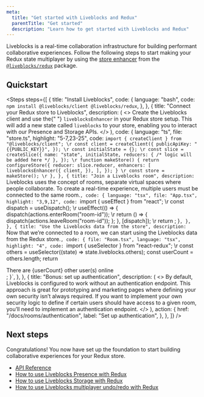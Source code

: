 ```yaml
---
meta:
  title: "Get started with Liveblocks and Redux"
  parentTitle: "Get started"
  description: "Learn how to get started with Liveblocks and Redux"
---
```


Liveblocks is a real-time collaboration infrastructure for building performant
collaborative experiences. Follow the following steps to start making your Redux
state multiplayer by using the
[store enhancer](https://redux.js.org/understanding/thinking-in-redux/glossary#store-enhancer)
from the [`@liveblocks/redux`](/docs/api-reference/liveblocks-redux) package.

## Quickstart

<Steps
  steps={[
    {
      title: "Install Liveblocks",
      code: {
        language: "bash",
        code: `npm install @liveblocks/client @liveblocks/redux`,
      },
    },
    {
      title: "Connect your Redux store to Liveblocks",
      description: (
        <>
          Create the Liveblocks client and use the{" "}
          <code>liveblocksEnhancer</code> in your Redux store setup. This will
          add a new state called <code>liveblocks</code> to your store, enabling
          you to interact with our Presence and Storage APIs.
        </>
      ),
      code: {
        language: "ts",
        file: "store.ts",
        highlight: "5-7,23-25",
        code: `import { createClient } from "@liveblocks/client";
\r
const client = createClient({
  publicApiKey: "{{PUBLIC_KEY}}",
});
\r
const initialState = {};
\r
const slice = createSlice({
  name: "state",
  initialState,
  reducers: {
    /* logic will be added here */
  },
});
\r
function makeStore() {
  return configureStore({
    reducer: slice.reducer,
    enhancers: [
      liveblocksEnhancer({
        client,
      }),
    ],
  });
}
\r
const store = makeStore();
\r
      },
    },
    {
      title: "Join a Liveblocks room",
      description: `Liveblocks uses the concept of rooms, separate virtual spaces where people collaborate. To create a real-time experience, multiple users must be connected to the same room.`,
      code: {
        language: "tsx",
        file: "App.tsx",
        highlight: "3,9,12",
        code: `import { useEffect } from "react";
\r
  const dispatch = useDispatch();
\r
  useEffect(() => {
    dispatch(actions.enterRoom("room-id"));
\r
    return () => {
      dispatch(actions.leaveRoom("room-id"));
    };
  }, [dispatch]);
\r
  return <Room />;
}`,
      },
    },
    {
      title: "Use the Liveblocks data from the store",
      description: `Now that we’re connected to a room, we can start using the Liveblocks data from the Redux store.`,
      code: {
        file: "Room.tsx",
        language: "tsx",
        highlight: "4",
        code: `import { useSelector } from "react-redux";
\r
  const others = useSelector((state) => state.liveblocks.others);
  const userCount = others.length;
  return <div>There are {userCount} other user(s) online</div>;
}`,
      },
    },
    {
      title: "Bonus: set up authentication",
      description: (
        <>
          By default, Liveblocks is configured to work without an authentication
          endpoint. This approach is great for prototyping and marketing pages
          where defining your own security isn’t always required. If you want to
          implement your own security logic to define if certain users should
          have access to a given room, you’ll need to implement an
          authentication endpoint.
        </>
      ),
      action: {
        href: "/docs/rooms/authentication",
        label: "Set up authentication",
      },
    },
  ]}
/>

## Next steps

Congratulations! You now have set up the foundation to start building
collaborative experiences for your Redux store.

- [API Reference](/docs/api-reference/liveblocks-redux)
- [How to use Liveblocks Presence with Redux](/docs/guides/how-to-use-liveblocks-presence-with-redux)
- [How to use Liveblocks Storage with Redux](/docs/guides/how-to-use-liveblocks-stroage-with-redux)
- [How to use Liveblocks multiplayer undo/redo with Redux](/docs/guides/how-to-use-liveblocks-multiplayer-undo-redo-with-redux)
